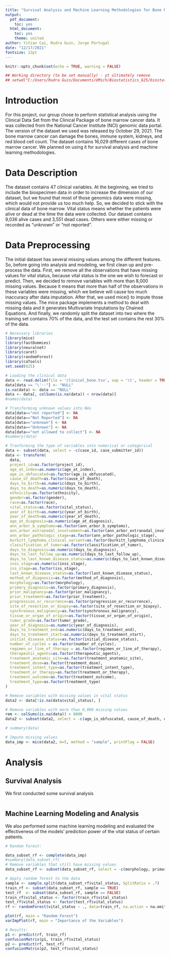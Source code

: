 ---
title: "Survival Analysis and Machine Learning Methodologies for Bone Marrow Cancer"
output:
  pdf_document:
    toc: yes
  html_document:
    toc: yes
    theme: united
author: Yitian Cai, Rudra Guin, Jorge Portugal
date: "12/17/2021"
fontsize: 12pt
---

```{r setup, include=FALSE}
knitr::opts_chunk$set(echo = TRUE, warning = FALSE)
```

```{r}
## Working directory (to be set manually) - yt ultimately remove
## setwd("C:/Users/Rudra Guin/Documents/UMich/Biostatistics_625/biostat625_final_project")
```

# Introduction

For this project, our group chose to perform statistical analysis using the Clinical Data Set from the Clinical Package of bone marrow cancer data. It was collected from the National Cancer Institute (NCI) genomic data portal. The version of the dataset we used was released by October 29, 2021. The bone marrow cancer can damage the bones, immune system, kidneys, and red blood cell count. The dataset contains 16,029 different cases of bone marrow cancer. We planned on using it for survival analysis and machine learning methodologies.

# Data Description
The dataset contains 47 clinical variables. At the beginning, we tried to include the biospecimen data in order to increase the dimension of our dataset, but we found that most of those genomics data were missing, which would not provide us too much help. So, we decided to stick with the clinical data of bone marrow. Vital status means whether the patients were alive or dead at the time the data were collected. Our dataset contains 9,036 alive cases and 3,551 dead cases. Others were either missing or recorded as "unknown" or "not reported".

# Data Preprocessing

The initial dataset has several missing values among the different features. So, before going into analysis and modeling, we first clean up and pre-process the data. First, we remove all the observations that have missing values for vital status, because vital status is the one we wish to forecast or predict. Then, we decided to remove variables with more than 8,000 missing values. Because it means that more than half of the observations in these variables were missing, which we believe will cause too much inaccuracy after data imputation. After that, we used mice() to impute those missing values. The mice package implements a method to deal with missing data and it generates Multivariate Imputations by Chained Equations. And finally, we randomly split the dataset into two where the training set contains 70% of the data, and the test set contains the rest 30% of the data.

```{r, echo=FALSE}
# Necessary libraries
library(mice)
library(fastDummies)
library(neuralnet)
library(caret)
library(randomForest)
library(caTools)
set.seed(625)
```


```{r, echo=FALSE}
# Loading the clinical data
data <- read.delim(file = 'clinical_bone.tsv', sep = '\t', header = TRUE)
data[data == "\'--"] <- "NULL"
is.na(data) <- data == "NULL"
data <- data[, colSums(is.na(data)) < nrow(data)]
#names(data)

# Transforming unknown values into NAs
data[data=="not reported"] <- NA
data[data=="Not Reported"] <- NA
data[data=="unknown"] <- NA
data[data=="Unknown"] <- NA
data[data=="not allowed to collect"] <- NA
#summary(data)
```

```{r, echo=FALSE}
# Tranforming the type of variables into numerical or categorical
data <- subset(data, select = -c(case_id, case_submitter_id))
data <- transform(
  data,
  project_id=as.factor(project_id),
  age_at_index=as.numeric(age_at_index),
  age_is_obfuscated=as.factor(age_is_obfuscated),
  cause_of_death=as.factor(cause_of_death),
  days_to_birth=as.numeric(days_to_birth),
  days_to_death=as.numeric(days_to_death),
  ethnicity=as.factor(ethnicity),
  gender=as.factor(gender),
  race=as.factor(race),
  vital_status=as.factor(vital_status),
  year_of_birth=as.numeric(year_of_birth),
  year_of_death=as.numeric(year_of_death),
  age_at_diagnosis=as.numeric(age_at_diagnosis),
  ann_arbor_b_symptoms=as.factor(ann_arbor_b_symptoms),
  ann_arbor_extranodal_involvement=as.factor(ann_arbor_extranodal_involvement),
  ann_arbor_pathologic_stage=as.factor(ann_arbor_pathologic_stage),
  burkitt_lymphoma_clinical_variant=as.factor(burkitt_lymphoma_clinical_variant),
  classification_of_tumor=as.factor(classification_of_tumor),
  days_to_diagnosis=as.numeric(days_to_diagnosis),
  days_to_last_follow_up=as.numeric(days_to_last_follow_up),
  days_to_last_known_disease_status=as.numeric(days_to_last_known_disease_status),
  inss_stage=as.numeric(inss_stage),
  iss_stage=as.factor(iss_stage),
  last_known_disease_status=as.factor(last_known_disease_status),
  method_of_diagnosis=as.factor(method_of_diagnosis),
  morphology=as.factor(morphology),
  primary_diagnosis=as.factor(primary_diagnosis),
  prior_malignancy=as.factor(prior_malignancy),
  prior_treatment=as.factor(prior_treatment),
  progression_or_recurrence=as.factor(progression_or_recurrence),
  site_of_resection_or_biopsy=as.factor(site_of_resection_or_biopsy),
  synchronous_malignancy=as.factor(synchronous_malignancy),
  tissue_or_organ_of_origin=as.factor(tissue_or_organ_of_origin),
  tumor_grade=as.factor(tumor_grade),
  year_of_diagnosis=as.numeric(year_of_diagnosis),
  days_to_treatment_end=as.numeric(days_to_treatment_end),
  days_to_treatment_start=as.numeric(days_to_treatment_start),
  initial_disease_status=as.factor(initial_disease_status),
  number_of_cycles = as.factor(number_of_cycles),
  regimen_or_line_of_therapy = as.factor(regimen_or_line_of_therapy),
  therapeutic_agents=as.factor(therapeutic_agents),
  treatment_anatomic_site=as.factor(treatment_anatomic_site),
  treatment_dose=as.factor(treatment_dose),
  treatment_intent_type=as.factor(treatment_intent_type),
  treatment_or_therapy=as.factor(treatment_or_therapy),
  treatment_outcome=as.factor(treatment_outcome),
  treatment_type=as.factor(treatment_type)
)
```



```{r, echo=FALSE}
# Remove variables with missing values in vital status
data2 <- data[!is.na(data$vital_status), ]

# Remove variables with more than 8,000 missing values
rem <- colSums(is.na(data)) > 8000
data2 <- subset(data2, select = -c(age_is_obfuscated, cause_of_death, days_to_death, year_of_birth, year_of_death, ann_arbor_b_symptoms, ann_arbor_extranodal_involvement, ann_arbor_pathologic_stage, burkitt_lymphoma_clinical_variant, classification_of_tumor, days_to_diagnosis, inss_stage, last_known_disease_status, method_of_diagnosis, prior_malignancy, prior_treatment, progression_or_recurrence, synchronous_malignancy, tumor_grade, year_of_diagnosis, days_to_treatment_end, days_to_treatment_start, initial_disease_status, number_of_cycles, regimen_or_line_of_therapy, therapeutic_agents, treatment_anatomic_site, treatment_dose, treatment_intent_type, treatment_or_therapy, treatment_outcome, treatment_type))

# summary(data)
```

```{r, echo=FALSE}
# Impute missing values
data_imp <- mice(data2, m=5, method = "sample", printFlag = FALSE)
```


# Analysis

## Survival Analysis

We first conducted some survival analysis 

```{r}

```

## Machine Learning Modeling and Analysis

We also performed some machine learning modeling and evaluated the effectiveness of the models' prediction power of the vital status of certain patients.


```{r, echo=FALSE}
# Random Forest:

data_subset_rf <- complete(data_imp)
#summary(data_subset_rf)
# Remove variables that still have missing values
data_subset_rf <- subset(data_subset_rf, select = -c(morphology, primary_diagnosis))

# Apply random forest to the data
sample <- sample.split(data_subset_rf$vital_status, SplitRatio = .7)
train_rf <- subset(data_subset_rf, sample == TRUE)
test_rf  <- subset(data_subset_rf, sample == FALSE)
train_rf$vital_status <- factor(train_rf$vital_status)
test_rf$vital_status <- factor(test_rf$vital_status)
rf <- randomForest(vital_status ~ ., data=train_rf, na.action = na.omit)
```

```{r, echo=FALSE}
plot(rf, main = "Random Forest")
varImpPlot(rf, main = "Importance of the Variables")
```


```{r}
# Results:
p1 <- predict(rf, train_rf)
confusionMatrix(p1, train_rf$vital_status)
p2 <- predict(rf, test_rf)
confusionMatrix(p2, test_rf$vital_status)
```